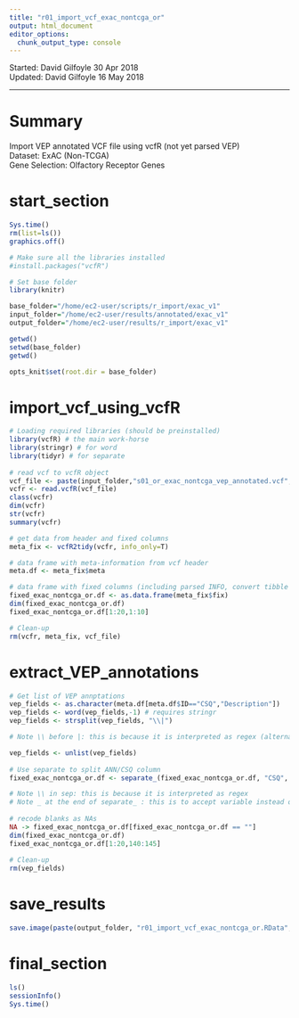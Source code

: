 ```yaml
---
title: "r01_import_vcf_exac_nontcga_or"
output: html_document
editor_options: 
  chunk_output_type: console
---
```


Started: David Gilfoyle 30 Apr 2018  
Updated: David Gilfoyle 16 May 2018

---

# Summary

Import VEP annotated VCF file using vcfR (not yet parsed VEP)  
Dataset: ExAC (Non-TCGA)  
Gene Selection: Olfactory Receptor Genes  

# start_section

```r

Sys.time()
rm(list=ls())
graphics.off()

# Make sure all the libraries installed 
#install.packages("vcfR")

# Set base folder
library(knitr)

base_folder="/home/ec2-user/scripts/r_import/exac_v1"
input_folder="/home/ec2-user/results/annotated/exac_v1"
output_folder="/home/ec2-user/results/r_import/exac_v1"

getwd()
setwd(base_folder)
getwd()

opts_knit$set(root.dir = base_folder)

```

# import_vcf_using_vcfR

```r

# Loading required libraries (should be preinstalled)
library(vcfR) # the main work-horse
library(stringr) # for word
library(tidyr) # for separate
  
# read vcf to vcfR object
vcf_file <- paste(input_folder,"s01_or_exac_nontcga_vep_annotated.vcf",sep="/")
vcfr <- read.vcfR(vcf_file)
class(vcfr)
dim(vcfr)
str(vcfr)
summary(vcfr)

# get data from header and fixed columns
meta_fix <- vcfR2tidy(vcfr, info_only=T)

# data frame with meta-information from vcf header
meta.df <- meta_fix$meta

# data frame with fixed columns (including parsed INFO, convert tibble to data-frame)
fixed_exac_nontcga_or.df <- as.data.frame(meta_fix$fix)
dim(fixed_exac_nontcga_or.df)
fixed_exac_nontcga_or.df[1:20,1:10]

# Clean-up
rm(vcfr, meta_fix, vcf_file)

```

# extract_VEP_annotations

```r

# Get list of VEP annptations
vep_fields <- as.character(meta.df[meta.df$ID=="CSQ","Description"])
vep_fields <- word(vep_fields,-1) # requires stringr
vep_fields <- strsplit(vep_fields, "\\|")

# Note \\ before |: this is because it is interpreted as regex (alternatively use fixed=T)

vep_fields <- unlist(vep_fields)
    
# Use separate to split ANN/CSQ column
fixed_exac_nontcga_or.df <- separate_(fixed_exac_nontcga_or.df, "CSQ", vep_fields, sep="\\|") 

# Note \\ in sep: this is because it is interpreted as regex
# Note _ at the end of separate_ : this is to accept variable instead of bare value for col name
    
# recode blanks as NAs
NA -> fixed_exac_nontcga_or.df[fixed_exac_nontcga_or.df == ""]
dim(fixed_exac_nontcga_or.df)
fixed_exac_nontcga_or.df[1:20,140:145]
    
# Clean-up
rm(vep_fields)

```

# save_results

```r

save.image(paste(output_folder, "r01_import_vcf_exac_nontcga_or.RData", sep="/"))

```

# final_section

```r

ls()
sessionInfo()
Sys.time()

```
